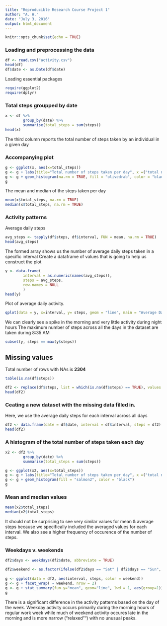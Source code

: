 ---
title: "Reproducible Research Course Project 1"
author: "A. H."
date: "July 3, 2016"
output: html_document
---

```{r setup, include=FALSE}
knitr::opts_chunk$set(echo = TRUE)
```

### Loading and preprocessing the data
```{r}
df <- read.csv("activity.csv")
head(df)
df$date <- as.Date(df$date)
```

Loading essential packages
```{r, echo=FALSE}
require(ggplot2)
require(dplyr)
```

### Total steps groupped by date
```{r}
x <- df %>% 
        group_by(date) %>% 
        summarise(total_steps = sum(steps))
head(x)
```
The third column reports the total number of steps taken by an individual in a given day

### Accompanying plot
```{r}
g <- ggplot(x, aes(x=total_steps))
g <- g + labs(title="Total number of steps taken per day", x =("total number of steps")) 
g <- g + geom_histogram(na.rm = TRUE, fill = "olivedrab", color = "black")
g
```

The mean and median of the steps taken per day
```{r}
mean(x$total_steps, na.rm = TRUE)
median(x$total_steps, na.rm = TRUE)
```
### Activity patterns
Average daily steps
```{r}
avg_steps <- tapply(df$steps, df$interval, FUN = mean, na.rm = TRUE)
head(avg_steps)
```

The formed array shows us the number of average daily steps taken in a specific interval
Create a dataframe of values that is going to help us construct the plot
```{r}
y <- data.frame(
        interval = as.numeric(names(avg_steps)), 
        steps = avg_steps, 
        row.names = NULL
        )
head(y)
```

Plot of average daily activity. 
```{r}
qplot(data = y, x=interval, y= steps, geom = "line", main = "Average Daily Activity")
```
We can clearly see a spike in the morning and very little activity during night hours
The maximum number of steps across all the days in the dataset are taken during 8:35 AM

```{r}
subset(y, steps == max(y$steps))
```

## Missing values
Total number of rows with NAs is **2304**

```{r}
table(is.na(df$steps))
```

```{r}
df2 <- replace(df$steps, list = which(is.na(df$steps) == TRUE), values = y$steps)
head(df2)
```

### Ceating a new dataset with the missing data filled in. 
Here, we use the average daily steps for each interval across all days
```{r}
df2 <- data.frame(date = df$date, interval = df$interval, steps = df2)
head(df2)
```

### A histogram of the total number of steps taken each day 
```{r}
x2 <- df2 %>% 
        group_by(date) %>% 
        summarise(total_steps = sum(steps))

g <- ggplot(x2, aes(x=total_steps))
g <- g + labs(title="Total number of steps taken per day", x =("total number of steps")) 
g <- g + geom_histogram(fill = "salmon2", color = "black")
g
```

### Mean and median values
```{r}
mean(x2$total_steps)
median(x2$total_steps)
```
It should not be surprising to see very similar values for mean & average steps because we specifically included the averaged values for each interval. We also see a higher frequency of occurence of the number of steps.

### Weekdays v. weekends
```{r}
df2$days <- weekdays(df2$date, abbreviate = TRUE)

df2$weekend <- as.factor(ifelse(df2$days == "Sat" | df2$days == "Sun", "weekend", "weekday"))
        
g <- ggplot(data = df2, aes(interval, steps, color = weekend))
g <- g + facet_wrap( ~ weekend, nrow = 2)
g <- g + stat_summary(fun.y="mean", geom="line", lwd = 1, aes(group=1))
g
```

There is a significant difference in the activity patterns based on the day of the week. Weekday activity occurs primarily during the morning hours of regular work week while much of weekend activity occures late in the morning and is more narrow ("relaxed"") with no unusual peaks.

###
##
#

